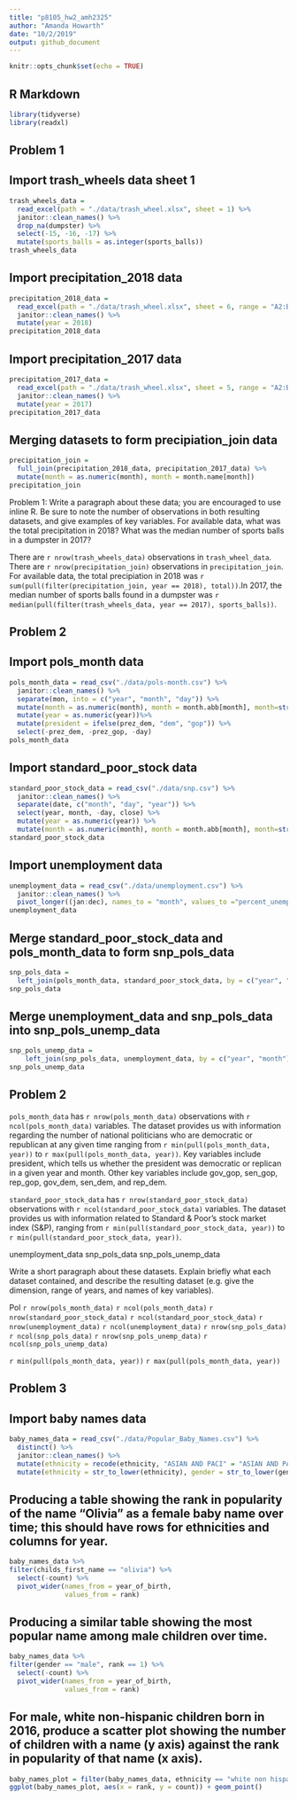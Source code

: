 ```yaml
---
title: "p8105_hw2_amh2325"
author: "Amanda Howarth"
date: "10/2/2019"
output: github_document
---
```


```r
knitr::opts_chunk$set(echo = TRUE)
```

## R Markdown

```r
library(tidyverse)
library(readxl)
```
## Problem 1
## Import trash_wheels data sheet 1
```r
trash_wheels_data =
  read_excel(path = "./data/trash_wheel.xlsx", sheet = 1) %>%
  janitor::clean_names() %>%
  drop_na(dumpster) %>%
  select(-15, -16, -17) %>%
  mutate(sports_balls = as.integer(sports_balls))
trash_wheels_data
```
## Import precipitation_2018 data
```r
precipitation_2018_data = 
  read_excel(path = "./data/trash_wheel.xlsx", sheet = 6, range = "A2:B14") %>%
  janitor::clean_names() %>%
  mutate(year = 2018)
precipitation_2018_data
```
## Import precipitation_2017 data
```r
precipitation_2017_data = 
  read_excel(path = "./data/trash_wheel.xlsx", sheet = 5, range = "A2:B14") %>%
  janitor::clean_names() %>%
  mutate(year = 2017)
precipitation_2017_data
```
## Merging datasets to form precipiation_join data 
```r
precipitation_join = 
  full_join(precipitation_2018_data, precipitation_2017_data) %>%
  mutate(month = as.numeric(month), month = month.name[month])
precipitation_join
```
Problem 1: 
Write a paragraph about these data; you are encouraged to use inline R. Be sure to note the number of observations in both resulting datasets, and give examples of key variables. For available data, what was the total precipitation in 2018? What was the median number of sports balls in a dumpster in 2017?

There are `r nrow(trash_wheels_data)` observations in `trash_wheel_data`. There are `r nrow(precipitation_join)` observations in `precipitation_join`. For available data, the total precipiation in 2018 was `r sum(pull(filter(precipitation_join, year == 2018), total))`.In 2017, the median number of sports balls found in a dumpster was `r median(pull(filter(trash_wheels_data, year == 2017), sports_balls))`.

## Problem 2 
## Import pols_month data 
```r
pols_month_data = read_csv("./data/pols-month.csv") %>%
  janitor::clean_names() %>%
  separate(mon, into = c("year", "month", "day")) %>%
  mutate(month = as.numeric(month), month = month.abb[month], month=str_to_lower(month)) %>%
  mutate(year = as.numeric(year))%>%
  mutate(president = ifelse(prez_dem, "dem", "gop")) %>%
  select(-prez_dem, -prez_gop, -day)
pols_month_data

```
## Import standard_poor_stock data 
```r
standard_poor_stock_data = read_csv("./data/snp.csv") %>%
  janitor::clean_names() %>%
  separate(date, c("month", "day", "year")) %>%
  select(year, month, -day, close) %>%
  mutate(year = as.numeric(year)) %>%
  mutate(month = as.numeric(month), month = month.abb[month], month=str_to_lower(month))
standard_poor_stock_data
```

## Import unemployment data 
```r
unemployment_data = read_csv("./data/unemployment.csv") %>%
  janitor::clean_names() %>%
  pivot_longer((jan:dec), names_to = "month", values_to ="percent_unemployed")
unemployment_data
```

## Merge standard_poor_stock_data and pols_month_data to form snp_pols_data 
```r
snp_pols_data = 
  left_join(pols_month_data, standard_poor_stock_data, by = c("year", "month"))
snp_pols_data
```
## Merge unemployment_data and snp_pols_data into snp_pols_unemp_data 
```r
snp_pols_unemp_data =
    left_join(snp_pols_data, unemployment_data, by = c("year", "month"))
snp_pols_unemp_data
```
## Problem 2

`pols_month_data` has `r nrow(pols_month_data)` observations with `r ncol(pols_month_data)` variables. The dataset provides us with information regarding the number of national politicians who are democratic or republican at any given time ranging from `r min(pull(pols_month_data, year))` to
`r max(pull(pols_month_data, year))`. Key variables include president, which tells us whether the president was democratic or replican in a given year and month. Other key variables include gov_gop, sen_gop, rep_gop, gov_dem, sen_dem, and rep_dem. 

`standard_poor_stock_data` has `r nrow(standard_poor_stock_data)` observations with `r ncol(standard_poor_stock_data)` variables. The dataset provides us with information related to Standard & Poor’s stock market index (S&P), ranging from `r min(pull(standard_poor_stock_data, year))` to `r min(pull(standard_poor_stock_data, year))`. 

unemployment_data 
snp_pols_data
snp_pols_unemp_data 

Write a short paragraph about these datasets. Explain briefly what each dataset contained, and describe the resulting dataset (e.g. give the dimension, range of years, and names of key variables).

Pol
`r nrow(pols_month_data)`
`r ncol(pols_month_data)`
`r nrow(standard_poor_stock_data)`
`r ncol(standard_poor_stock_data)`
`r nrow(unemployment_data)`
`r ncol(unemployment_data)`
`r nrow(snp_pols_data)`
`r ncol(snp_pols_data)`
`r nrow(snp_pols_unemp_data)`
`r ncol(snp_pols_unemp_data)`

`r min(pull(pols_month_data, year))`
`r max(pull(pols_month_data, year))`




## Problem 3 
## Import baby names data 
```r
baby_names_data = read_csv("./data/Popular_Baby_Names.csv") %>%
  distinct() %>%
  janitor::clean_names() %>%
  mutate(ethnicity = recode(ethnicity, "ASIAN AND PACI" = "ASIAN AND PACIFIC ISLANDER", "BLACK NON HISP" = "BLACK NON HISPANIC", "WHITE NON HISP" = "WHITE NON HISPANIC")) %>%
  mutate(ethnicity = str_to_lower(ethnicity), gender = str_to_lower(gender), childs_first_name = str_to_lower(childs_first_name))
```
## Producing a table showing the rank in popularity of the name “Olivia” as a female baby name over time; this should have rows for ethnicities and columns for year. 
```r
baby_names_data %>%
filter(childs_first_name == "olivia") %>%
  select(-count) %>%
  pivot_wider(names_from = year_of_birth,
              values_from = rank)
```
## Producing a similar table showing the most popular name among male children over time.
```r
baby_names_data %>%
filter(gender == "male", rank == 1) %>%
  select(-count) %>%
  pivot_wider(names_from = year_of_birth,
              values_from = rank)
```
## For male, white non-hispanic children born in 2016, produce a scatter plot showing the number of children with a name (y axis) against the rank in popularity of that name (x axis).
```r
baby_names_plot = filter(baby_names_data, ethnicity == "white non hispanic", year_of_birth == "2016", gender == "male")
ggplot(baby_names_plot, aes(x = rank, y = count)) + geom_point() 
``` 
